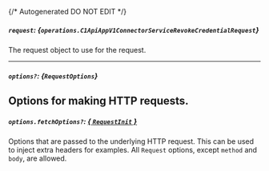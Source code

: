 {/* Autogenerated DO NOT EDIT  */}

##### `request`: *{`operations.C1ApiAppV1ConnectorServiceRevokeCredentialRequest`}*
The request object to use for the request.

<Collapsible openLabel={Labels.showProperties} closeLabel={Labels.hideProperties}>
  <C1ApiAppV1ConnectorServiceRevokeCredentialRequest />
</Collapsible>

---
##### `options?`: *{`RequestOptions`}*
Options for making HTTP requests.
---
##### `options.fetchOptions?`: [*{ `RequestInit` }*](https://developer.mozilla.org/en-US/docs/Web/API/Request/Request#options)
Options that are passed to the underlying HTTP request. This can be used to inject extra headers for examples. All `Request` options, except `method` and `body`, are allowed.

